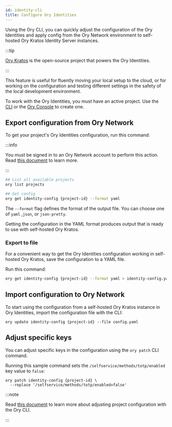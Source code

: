 ```yaml
---
id: identity-cli
title: Configure Ory Identities
---
```


Using the Ory CLI, you can quickly adjust the configuration of the Ory Identities and apply config from the Ory Network
environment to self-hosted Ory Kratos Identity Server instances.

:::tip

[Ory Kratos](https://github.com/ory/kratos) is the open-source project that powers the Ory Identities.

:::

This feature is useful for fluently moving your local setup to the cloud, or for working on the configuration and testing
different settings in the safety of the local development environment.

To work with the Ory Identities, you must have an active project. Use the [CLI](./config-with-cli#create-ory-cloud-project) or the
[Ory Console](https://console.ory.sh/) to create one.

## Export configuration from Ory Network

To get your project's Ory Identities configuration, run this command:

:::info

You must be signed in to an Ory Network account to perform this action. Read
[this document](./cli-basics#use-cli-with-existing-cloud-account) to learn more.

:::

```bash
## List all available projects
ory list projects

## Get config
ory get identity-config {project-id} --format yaml
```

The `--format` flag defines the format of the output file. You can choose one of `yaml` ,`json`, or `json-pretty`.

Getting the configuration in the YAML format produces output that is ready to use with self-hosted Ory Kratos.

### Export to file

For a convenient way to get the Ory Identities configuration working in self-hosted Ory Kratos, save the configuration to a YAML
file.

Run this command:

```bash
ory get identity-config {project-id} --format yaml > identity-config.yaml
```

## Import configuration to Ory Network

To start using the configuration from a self-hosted Ory Kratos instance in Ory Identities, import the configuration file with the
CLI:

```shell
ory update identity-config {project-id} --file config.yaml
```

## Adjust specific keys

You can adjust specific keys in the configuration using the `ory patch` CLI command.

Running this sample command sets the `/selfservice/methods/totp/enabled` key value to `false`:

```shell
ory patch identity-config {project-id} \
  --replace '/selfservice/methods/totp/enabled=false'
```

:::note

Read [this document](./config-with-cli) to learn more about adjusting project configuration with the Ory CLI.

:::
